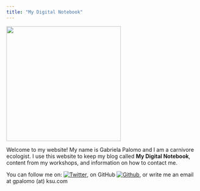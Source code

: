 ```yaml
---
title: "My Digital Notebook"
---
```


<!-- <img src="/images/IMG_20160506_131437.jpg" height="300" class="center"/> <img src="/images/DSC09144.JPG" height="300" class="center"/> <img src="/images/DSC00750.JPG" height="300" class="center"/>  -->


:::{layout="[[-0.05,1,-0.05]]"}

<img src="/images/banner.jpg" height="300" class="center"/> 

:::

Welcome to my website! My name is Gabriela Palomo and I am a carnivore ecologist. I use this website to keep my blog called **My Digital Notebook**, content from my workshops, and information on how to contact me. 

You can follow me on: 
[![Twitter](https://img.shields.io/twitter/url/https/twitter.com/gabbspalomo.svg?style=social&label=Follow%20%40gabbspalomo)](https://twitter.com/gabbspalomo), on GitHub [![Github](https://img.shields.io/github/followers/GabsPalomo?label=GabsPalomo&style=social)](https://github.com/GabsPalomo), or write me an email at gpalomo (at) ksu.com


